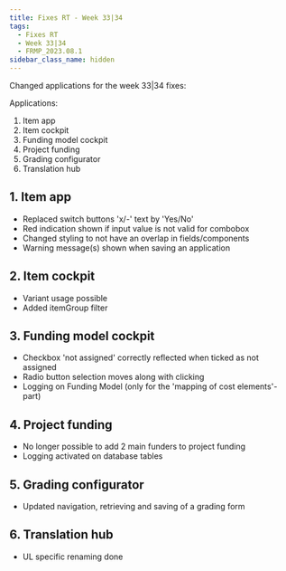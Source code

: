 ```yaml
---
title: Fixes RT - Week 33|34
tags:
  - Fixes RT
  - Week 33|34
  - FRMP_2023.08.1
sidebar_class_name: hidden
---
```


Changed applications for the week 33|34 fixes:

Applications:

1. Item app
2. Item cockpit
3. Funding model cockpit
4. Project funding
5. Grading configurator
6. Translation hub

## 1. Item app

- Replaced switch buttons 'x/-' text by 'Yes/No'
- Red indication shown if input value is not valid for combobox
- Changed styling to not have an overlap in fields/components
- Warning message(s) shown when saving an application

## 2. Item cockpit

- Variant usage possible
- Added itemGroup filter

## 3. Funding model cockpit

- Checkbox 'not assigned' correctly reflected when ticked as not assigned
- Radio button selection moves along with clicking
- Logging on Funding Model (only for the 'mapping of cost elements'-part)

## 4. Project funding

- No longer possible to add 2 main funders to project funding
- Logging activated on database tables

## 5. Grading configurator

- Updated navigation, retrieving and saving of a grading form

## 6. Translation hub

- UL specific renaming done
